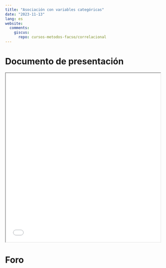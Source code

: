 ```yaml
---
title: "Asociación con variables categóricas"
date: "2023-11-13"
lang: es
website:
  comments:
    giscus:
      repo: cursos-metodos-facso/correlacional
---
```


# Documento de presentación

<iframe src=/slides/09-categoricas.html height="550" width=100% allowfullscreen="true">
</iframe> 


# Foro

<script src="https://giscus.app/client.js"
        data-repo="cursos-metodos-facso/correlacional"
        data-repo-id="R_kgDOKCMXJQ"
        data-category="Q&A"
        data-category-id="DIC_kwDOKCMXJc4CYd9S"
        data-mapping="title"
        data-strict="0"
        data-reactions-enabled="1"
        data-emit-metadata="0"
        data-input-position="bottom"
        data-theme="light"
        data-lang="es"
        crossorigin="anonymous"
        async>
</script>

